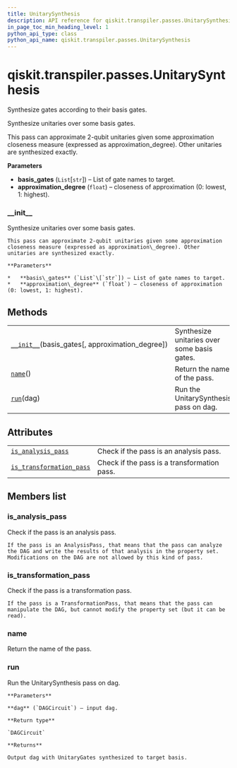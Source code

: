 ```yaml
---
title: UnitarySynthesis
description: API reference for qiskit.transpiler.passes.UnitarySynthesis
in_page_toc_min_heading_level: 1
python_api_type: class
python_api_name: qiskit.transpiler.passes.UnitarySynthesis
---
```


# qiskit.transpiler.passes.UnitarySynthesis

<Class id="qiskit.transpiler.passes.UnitarySynthesis" isDedicatedPage={true} github="https://github.com/qiskit/qiskit/tree/stable/0.17/qiskit/transpiler/passes/synthesis/unitary_synthesis.py" signature="UnitarySynthesis(basis_gates, approximation_degree=1)" modifiers="class">
  Synthesize gates according to their basis gates.

  Synthesize unitaries over some basis gates.

  This pass can approximate 2-qubit unitaries given some approximation closeness measure (expressed as approximation\_degree). Other unitaries are synthesized exactly.

  **Parameters**

  *   **basis\_gates** (`List`\[`str`]) – List of gate names to target.
  *   **approximation\_degree** (`float`) – closeness of approximation (0: lowest, 1: highest).

  ### \_\_init\_\_

  <Function id="qiskit.transpiler.passes.UnitarySynthesis.__init__" signature="__init__(basis_gates, approximation_degree=1)">
    Synthesize unitaries over some basis gates.

    This pass can approximate 2-qubit unitaries given some approximation closeness measure (expressed as approximation\_degree). Other unitaries are synthesized exactly.

    **Parameters**

    *   **basis\_gates** (`List`\[`str`]) – List of gate names to target.
    *   **approximation\_degree** (`float`) – closeness of approximation (0: lowest, 1: highest).
  </Function>

  ## Methods

  |                                                                                                                                                                |                                             |
  | -------------------------------------------------------------------------------------------------------------------------------------------------------------- | ------------------------------------------- |
  | [`__init__`](#qiskit.transpiler.passes.UnitarySynthesis.__init__ "qiskit.transpiler.passes.UnitarySynthesis.__init__")(basis\_gates\[, approximation\_degree]) | Synthesize unitaries over some basis gates. |
  | [`name`](#qiskit.transpiler.passes.UnitarySynthesis.name "qiskit.transpiler.passes.UnitarySynthesis.name")()                                                   | Return the name of the pass.                |
  | [`run`](#qiskit.transpiler.passes.UnitarySynthesis.run "qiskit.transpiler.passes.UnitarySynthesis.run")(dag)                                                   | Run the UnitarySynthesis pass on dag.       |

  ## Attributes

  |                                                                                                                                                                  |                                             |
  | ---------------------------------------------------------------------------------------------------------------------------------------------------------------- | ------------------------------------------- |
  | [`is_analysis_pass`](#qiskit.transpiler.passes.UnitarySynthesis.is_analysis_pass "qiskit.transpiler.passes.UnitarySynthesis.is_analysis_pass")                   | Check if the pass is an analysis pass.      |
  | [`is_transformation_pass`](#qiskit.transpiler.passes.UnitarySynthesis.is_transformation_pass "qiskit.transpiler.passes.UnitarySynthesis.is_transformation_pass") | Check if the pass is a transformation pass. |

  ## Members list

  ### is\_analysis\_pass

  <Attribute id="qiskit.transpiler.passes.UnitarySynthesis.is_analysis_pass">
    Check if the pass is an analysis pass.

    If the pass is an AnalysisPass, that means that the pass can analyze the DAG and write the results of that analysis in the property set. Modifications on the DAG are not allowed by this kind of pass.
  </Attribute>

  ### is\_transformation\_pass

  <Attribute id="qiskit.transpiler.passes.UnitarySynthesis.is_transformation_pass">
    Check if the pass is a transformation pass.

    If the pass is a TransformationPass, that means that the pass can manipulate the DAG, but cannot modify the property set (but it can be read).
  </Attribute>

  ### name

  <Function id="qiskit.transpiler.passes.UnitarySynthesis.name" signature="name()">
    Return the name of the pass.
  </Function>

  ### run

  <Function id="qiskit.transpiler.passes.UnitarySynthesis.run" signature="run(dag)">
    Run the UnitarySynthesis pass on dag.

    **Parameters**

    **dag** (`DAGCircuit`) – input dag.

    **Return type**

    `DAGCircuit`

    **Returns**

    Output dag with UnitaryGates synthesized to target basis.
  </Function>
</Class>

